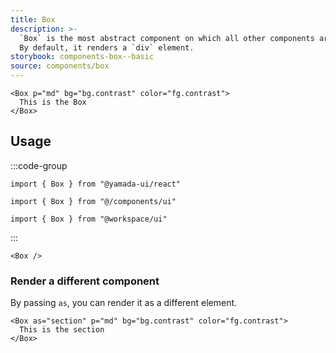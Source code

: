 ```yaml
---
title: Box
description: >-
  `Box` is the most abstract component on which all other components are built.
  By default, it renders a `div` element.
storybook: components-box--basic
source: components/box
---
```


```tsx preview
<Box p="md" bg="bg.contrast" color="fg.contrast">
  This is the Box
</Box>
```

## Usage

:::code-group

```tsx [package]
import { Box } from "@yamada-ui/react"
```

```tsx [alias]
import { Box } from "@/components/ui"
```

```tsx [monorepo]
import { Box } from "@workspace/ui"
```

:::

```tsx title="index.tsx"
<Box />
```

### Render a different component

By passing `as`, you can render it as a different element.

```tsx preview
<Box as="section" p="md" bg="bg.contrast" color="fg.contrast">
  This is the section
</Box>
```
